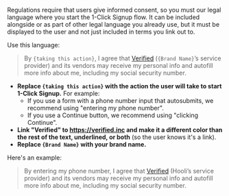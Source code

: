 Regulations require that users give informed consent, so you must our legal language where you start the 1-Click Signup flow. It can be included alongside or as part of other legal language you already use, but it must be displayed to the user and not just included in terms you link out to.

Use this language:

> By `{taking this action}`, I agree that [Verified](https://verified.inc) (`{Brand Name}`’s service provider) and its vendors may receive my personal info and autofill more info about me, including my social security number.

- **Replace `{taking this action}` with the action the user will take to start 1-Click Signup.** For example:
    - If you use a form with a phone number input that autosubmits, we recommend using "entering my phone number".
    - If you use a Continue button, we recommend using "clicking Continue".
- **Link "Verified" to https://verified.inc and make it a different color than the rest of the text, underlined, or both** (so the user knows it's a link).
- **Replace `{Brand Name}` with your brand name.**

Here's an example:
> By entering my phone number, I agree that [Verified](https://verified.inc) (Hooli’s service provider) and its vendors may receive my personal info and autofill more info about me, including my social security number.
